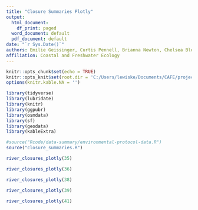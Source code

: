 ```yaml
---
title: "Closure Summaries Plotly"
output:
  html_document: 
    df_print: paged
  word_document: default
  pdf_document: default
date: "`r Sys.Date()`"
authors: Emilie Geissinger, Curtis Pennell, Brianna Newton, Chelsea Bloom, and Keith Lewis
affiliation: Coastal and Freshwater Ecology
---
```


```r
knitr::opts_chunk$set(echo = TRUE)
knitr::opts_knit$set(root.dir = 'C:/Users/lewiske/Documents/CAFE/projects/temperature/river_closures')
options(knitr.kable.NA = '')

library(tidyverse)
library(lubridate)
library(knitr)
library(ggpubr)
library(osmdata)
library(sf)
library(geodata)
library(kableExtra)
```


```r
#source("Rcode/data-summary/environmental-protocol-data.R")
source("closure_summaries.R")

```

```r

river_closures_plotly(35)

river_closures_plotly(36)

river_closures_plotly(38)

river_closures_plotly(39)

river_closures_plotly(41)


```
